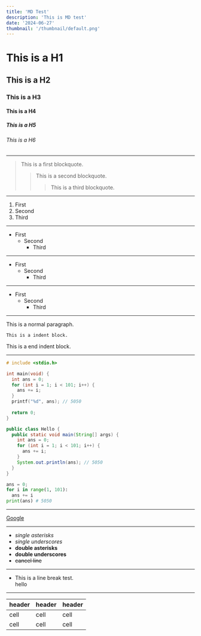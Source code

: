 ```yaml
---
title: 'MD Test'
description: 'This is MD test'
date: '2024-06-27'
thumbnail: '/thumbnail/default.png'
---
```


# This is a H1
## This is a H2
### This is a H3
#### This is a H4
##### This is a H5
###### This is a H6

---

> This is a first blockquote.
>	> This is a second blockquote.
>	>	> This is a third blockquote.

---

1. First
2. Second
3. Third

---

* First
  * Second
    * Third

---

+ First
  + Second
    + Third

---

- First
  - Second
    - Third

---

This is a normal paragraph.

    This is a indent block.

This is a end indent block.

---

```c
# include <stdio.h>

int main(void) {
  int ans = 0;
  for (int i = 1; i < 101; i++) {
    ans += i;
  }
  printf("%d", ans); // 5050
  
  return 0;
}
```

```java
public class Hello {
  public static void main(String[] args) {
    int ans = 0;
    for (int i = 1; i < 101; i++) {
      ans += i;
    }
    System.out.println(ans); // 5050
  }
}  
```

```python
ans = 0;
for i in range(1, 101):
  ans += i
print(ans) # 5050
```

---

[Google](https://google.com "google link")

---

* *single asterisks*
* _single underscores_
* **double asterisks**
* __double underscores__
* ~~cancel line~~

---

* This is a line break test.  
hello

---

| header | header | header |
|--------|--------|--------|
| cell   | cell   | cell   |
| cell   | cell   | cell   |